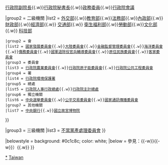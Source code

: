 <!-- 部會預計改制正式成立前一天再著手「變更條目名稱」，時間未到之前不可隨意移動機關名稱。 -->{{Navbox
|name = 中華民國中央行政機關
|title = {{flagicon|ROC}} [[中華民國中央行政機關|{{fontcolor|white|中華民國中央行政機關}}]]
|titlestyle = background: #d81e05; color: white;
|image = [[File:2014ROC Executive Yuan Logo.svg|130px|行政院標誌]]
|abovestyle = border-bottom: 1px solid #aaaaaa; background: transparent;
|above = '''[[行政院]]'''／'''[[中華民國內閣列表|內閣]]'''（現任：[[第二次蘇貞昌內閣]]）

|group1 = 院本部
|list1 = [[行政院院長]]{{.w}}[[行政院副院長]]{{.w}}[[行政院秘書長]]{{.w}}[[政務委員 (中華民國)|政務委員]]{{.w}}[[行政院會議]]

|group2 = 二級機關
|list2 = {{Navbox|child
 |group1 = 部
 |list1 = [[中華民國國防部|國防部]]{{.w}}[[中華民國外交部|外交部]]{{.w}}[[中華民國教育部|教育部]]{{.w}}[[中華民國法務部|法務部]]{{.w}}[[中華民國內政部|內政部]]{{.w}}[[中華民國財政部|財政部]]{{.w}}[[中華民國經濟部|經濟部]]{{.w}}<!--[[中華民國經濟及能源部|經濟及能源部]]{{.w}}-->[[中華民國交通部|交通部]]{{.w}}<!--[[中華民國交通及建設部|交通及建設部]]{{.w}}-->[[中華民國衛生福利部|衛生福利部]]{{.w}}[[中華民國勞動部|勞動部]]{{.w}}[[中華民國文化部|文化部]]{{.w}}<!--[[中華民國農業部|農業部]]{{.w}}--><!--[[中華民國環境資源部|環境資源部]]{{.w}}-->[[中華民國科技部|科技部]]<!--{{.w}}[[中華民國數位發展部|數位發展部]]-->
 |group2 = 會
 |list2 = [[中華民國國家發展委員會|國家發展委員會]]{{.w}}[[中華民國大陸委員會|大陸委員會]]{{.w}}[[中華民國金融監督管理委員會|金融監督管理委員會]]{{.w}}[[中華民國海洋委員會|海洋委員會]]{{.w}}[[中華民國僑務委員會|僑務委員會]]{{.w}}[[中華民國國軍退除役官兵輔導委員會|國軍退除役官兵輔導委員會]]{{.w}}[[中華民國原住民族委員會|原住民族委員會]]{{.w}}[[中華民國客家委員會|客家委員會]]
 |group3 = 委員會<!--此指名義上為行政院的附屬機關，尚未改組-->
 |list3 = [[行政院農業委員會]]{{.w}}[[行政院原子能委員會]]{{.w}}[[行政院公共工程委員會]]
 |group4 = 署<!--此指名義上為行政院的附屬機關，尚未改組-->
 |list4 = [[行政院環境保護署]]
 |group5 = 總處
 |list5 = [[行政院人事行政總處]]{{.w}}[[行政院主計總處]]
 |group6 = 獨立機關
 |list6 = [[中華民國中央選舉委員會|中央選舉委員會]]{{.w}}[[中華民國公平交易委員會|公平交易委員會]]{{.w}}[[中華民國國家通訊傳播委員會|國家通訊傳播委員會]]
 |group7 = 其他機關
 |list7 = [[中華民國中央銀行|中央銀行]]{{.w}}[[國立故宮博物院]]
}}

|group3 = 三級機關
|list3 = {{Navbox|child
 |group1 = 獨立機關
 |list1 = [[國家運輸安全調查委員會]]{{.w}}[[不當黨產處理委員會]]
}}

|belowstyle = background: #0c1c8c; color: white;
|below = 參見：[[中華民國政府首腦列表|{{fontcolor|white|中華民國內閣}}]]{{fontcolor|white|（}}[[中华民国北京政府内阁列表|{{fontcolor|white|北洋時期}}]]{{-w}}[[中華民國國民政府內閣列表|{{fontcolor|white|國府時期}}]]{{-w}}[[中華民國內閣列表|{{fontcolor|white|行憲後}}]]）{{.w}}[[行政院功能業務與組織調整|{{fontcolor|white|行政院組織改造}}]]
}}<noinclude>

[[Category:中華民國中央行政機關|*]]
[[Category:中華民國中央行政機關導航模板| ]]
[[Category:各国中央行政机构导航模板|Taiwan]]
</noinclude>